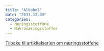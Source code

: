 ```yaml
---
title: "Alkohol"
date: "2011.12.03"
categories: 
  - Næringsstoffene
  - Makronæringsstoffer
---
```


[Tilbake til artikkelserien om næringsstoffene](../../naeringsstoffer.html)
